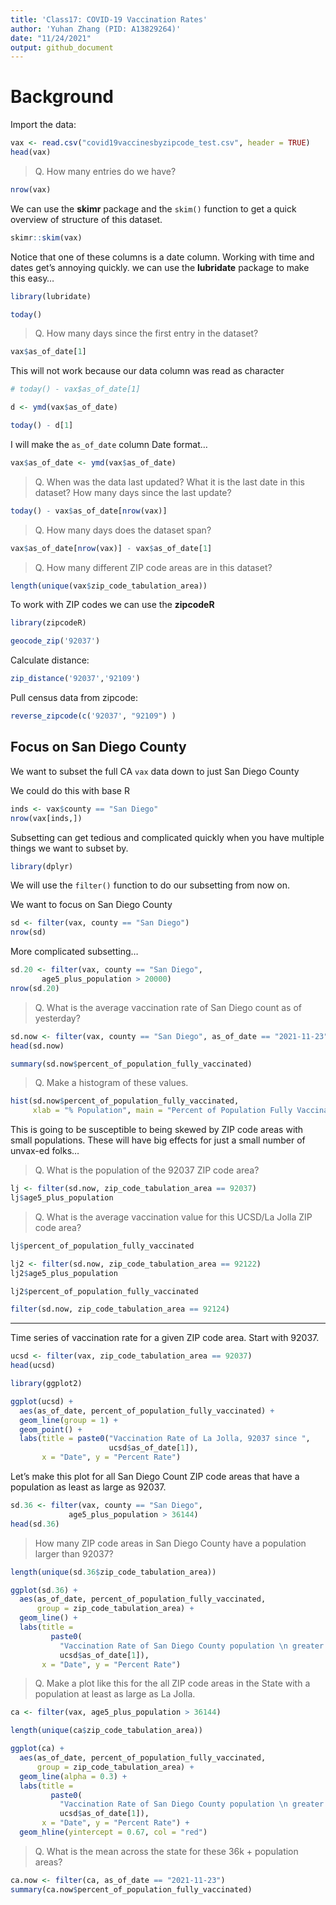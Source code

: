 ```yaml
---
title: 'Class17: COVID-19 Vaccination Rates'
author: 'Yuhan Zhang (PID: A13829264)'
date: "11/24/2021"
output: github_document
---
```


# Background



Import the data:

```r
vax <- read.csv("covid19vaccinesbyzipcode_test.csv", header = TRUE)
head(vax)
```

> Q. How many entries do we have?

```r
nrow(vax)
```

We can use the **skimr** package and the `skim()` function to get a quick overview of structure of this dataset.

```r
skimr::skim(vax)
```

Notice that one of these columns is a date column. Working with time and dates get's annoying quickly. we can use the **lubridate** package to make this easy...

```r
library(lubridate)

today()
```

> Q. How many days since the first entry in the dataset?

```r
vax$as_of_date[1]
```

This will not work because our data column was read as character
```r
# today() - vax$as_of_date[1]
```

```r
d <- ymd(vax$as_of_date)
```

```r
today() - d[1]
```

I will make the `as_of_date` column Date format...

```r
vax$as_of_date <- ymd(vax$as_of_date)
```

> Q. When was the data last updated? What it is the last date in this dataset? How many days since the last update?

```r
today() - vax$as_of_date[nrow(vax)]
```

> Q. How many days does the dataset span?

```r
vax$as_of_date[nrow(vax)] - vax$as_of_date[1]
```

> Q. How many different ZIP code areas are in this dataset?

```r
length(unique(vax$zip_code_tabulation_area))
```

To work with ZIP codes we can use the **zipcodeR**

```r
library(zipcodeR)
```

```r
geocode_zip('92037')
```

Calculate distance:
```r
zip_distance('92037','92109')
```

Pull census data from zipcode:
```r
reverse_zipcode(c('92037', "92109") )
```

## Focus on San Diego County

We want to subset the full CA `vax` data down to just San Diego County

We could do this with base R
```r
inds <- vax$county == "San Diego"
nrow(vax[inds,])
```

Subsetting can get tedious and complicated quickly when you have multiple things we want to subset by.

```r
library(dplyr)
```

We will use the `filter()` function to do our subsetting from now on.

We want to focus on San Diego County

```r
sd <- filter(vax, county == "San Diego")
nrow(sd)
```

More complicated subsetting...

```r
sd.20 <- filter(vax, county == "San Diego", 
       age5_plus_population > 20000)
nrow(sd.20)
```

> Q. What is the average vaccination rate of San Diego count as of yesterday?

```r
sd.now <- filter(vax, county == "San Diego", as_of_date == "2021-11-23")
head(sd.now)
```

```r
summary(sd.now$percent_of_population_fully_vaccinated)
```

> Q. Make a histogram of these values.

```r
hist(sd.now$percent_of_population_fully_vaccinated, 
     xlab = "% Population", main = "Percent of Population Fully Vaccinated")
```

This is going to be susceptible to being skewed by ZIP code areas with small populations. These will have big effects for just a small number of unvax-ed folks...

> Q. What is the population of the 92037 ZIP code area?

```r
lj <- filter(sd.now, zip_code_tabulation_area == 92037)
lj$age5_plus_population
```

> Q. What is the average vaccination value for this UCSD/La Jolla ZIP code area?

```r
lj$percent_of_population_fully_vaccinated
```

```r
lj2 <- filter(sd.now, zip_code_tabulation_area == 92122)
lj2$age5_plus_population
```

```r
lj2$percent_of_population_fully_vaccinated
```

```r
filter(sd.now, zip_code_tabulation_area == 92124)
```

--- 

Time series of vaccination rate for a given ZIP code area.
Start with 92037.

```r
ucsd <- filter(vax, zip_code_tabulation_area == 92037)
head(ucsd)
```

```r
library(ggplot2)

ggplot(ucsd) + 
  aes(as_of_date, percent_of_population_fully_vaccinated) + 
  geom_line(group = 1) + 
  geom_point() + 
  labs(title = paste0("Vaccination Rate of La Jolla, 92037 since ", 
                      ucsd$as_of_date[1]),
       x = "Date", y = "Percent Rate")
```

Let's make this plot for all San Diego Count ZIP code areas that have a population as least as large as 92037.

```r
sd.36 <- filter(vax, county == "San Diego", 
             age5_plus_population > 36144)
head(sd.36)
```

> How many ZIP code areas in San Diego County have a population larger than 92037?

```r
length(unique(sd.36$zip_code_tabulation_area))
```

```r
ggplot(sd.36) + 
  aes(as_of_date, percent_of_population_fully_vaccinated, 
      group = zip_code_tabulation_area) + 
  geom_line() + 
  labs(title = 
         paste0(
           "Vaccination Rate of San Diego County population \n greater than zipcode 92037 since ", 
           ucsd$as_of_date[1]),
       x = "Date", y = "Percent Rate")
```

> Q. Make a plot like this for the all ZIP code areas in the State with a population at least as large as La Jolla.

```r
ca <- filter(vax, age5_plus_population > 36144)
```

```r
length(unique(ca$zip_code_tabulation_area))
```

```r
ggplot(ca) + 
  aes(as_of_date, percent_of_population_fully_vaccinated, 
      group = zip_code_tabulation_area) + 
  geom_line(alpha = 0.3) + 
  labs(title = 
         paste0(
           "Vaccination Rate of San Diego County population \n greater than zipcode 92037 since ", 
           ucsd$as_of_date[1]),
       x = "Date", y = "Percent Rate") + 
  geom_hline(yintercept = 0.67, col = "red")
```

> Q. What is the mean across the state for these 36k + population areas?

```r
ca.now <- filter(ca, as_of_date == "2021-11-23")
summary(ca.now$percent_of_population_fully_vaccinated)
```